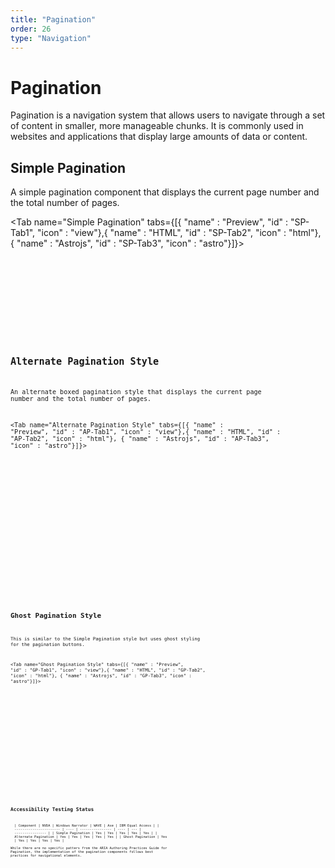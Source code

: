 ```yaml
---
title: "Pagination"
order: 26
type: "Navigation"
---
```



# Pagination

Pagination is a navigation system that allows users to navigate through a set of content in smaller, more manageable chunks. It is commonly used in websites and applications that display large amounts of data or content.

## Simple Pagination

A simple pagination component that displays the current page number and the total number of pages.

<Tab name="Simple Pagination" tabs={[{ "name" : "Preview", "id" : "SP-Tab1", "icon" : "view"},{ "name" : "HTML", "id" : "SP-Tab2", "icon" : "html"}, { "name" : "Astrojs", "id" : "SP-Tab3", "icon" : "astro"}]}>

<section
  id="SP-Tab1-panel"
  role="tabpanel"
  data-role="tabpanel"
  aria-labelledby="SP-Tab1"
>
  <div class="flex w-full items-center justify-center p-2">
    <SimplePagination />
  </div>
</section>

<section id ="SP-Tab2-panel" role="tabpanel" data-role="tabpanel" aria-labelledby="SP-Tab2" class="hidden">

<Code
  code={SimplePaginationCode}
  lang="html"
  wrap="true"
  data-pagefind-ignore
/>

</section>

<section id ="SP-Tab3-panel" role="tabpanel" data-role="tabpanel" aria-labelledby="SP-Tab3" class="hidden">

<Code
  code={SimplePaginationCodeAstro}
  lang="astro"
  title="SimplePagination.astro"
  wrap="true"
  data-pagefind-ignore
/>

</section>

</Tab>

## Alternate Pagination Style

An alternate boxed pagination style that displays the current page number and the total number of pages.

<Tab name="Alternate Pagination Style" tabs={[{ "name" : "Preview", "id" : "AP-Tab1", "icon" : "view"},{ "name" : "HTML", "id" : "AP-Tab2", "icon" : "html"}, { "name" : "Astrojs", "id" : "AP-Tab3", "icon" : "astro"}]}>

<section
  id="AP-Tab1-panel"
  role="tabpanel"
  data-role="tabpanel"
  aria-labelledby="AP-Tab1"
>
  <div class="flex w-full items-center justify-center p-2">
    <AltPagination />
  </div>
</section>

<section id ="AP-Tab2-panel" role="tabpanel" data-role="tabpanel" aria-labelledby="AP-Tab2" class="hidden">

<Code code={AltPaginationCode} lang="html" wrap="true" data-pagefind-ignore />

</section>

<section id ="AP-Tab3-panel" role="tabpanel" data-role="tabpanel" aria-labelledby="AP-Tab3" class="hidden">

<Code
  code={AltPaginationCodeAstro}
  lang="astro"
  title="AltPagination.astro"
  wrap="true"
  data-pagefind-ignore
/>

</section>

</Tab>

## Ghost Pagination Style

This is similar to the Simple Pagination style but uses ghost styling for the pagination buttons.

<Tab name="Ghost Pagination Style" tabs={[{ "name" : "Preview", "id" : "GP-Tab1", "icon" : "view"},{ "name" : "HTML", "id" : "GP-Tab2", "icon" : "html"}, { "name" : "Astrojs", "id" : "GP-Tab3", "icon" : "astro"}]}>

<section
  id="GP-Tab1-panel"
  role="tabpanel"
  data-role="tabpanel"
  aria-labelledby="GP-Tab1"
>
  <div class="flex w-full items-center justify-center p-2">
    <GhostPagination />
  </div>
</section>

<section id ="GP-Tab2-panel" role="tabpanel" data-role="tabpanel" aria-labelledby="GP-Tab2" class="hidden">

<Code code={GhostPaginationCode} lang="html" wrap="true" data-pagefind-ignore />

</section>

<section id ="GP-Tab3-panel" role="tabpanel" data-role="tabpanel" aria-labelledby="GP-Tab3" class="hidden">

<Code
  code={GhostPaginationCodeAstro}
  lang="astro"
  title="GhostPagination.astro"
  wrap="true"
  data-pagefind-ignore
/>

</section>

</Tab>

## Accessibility Testing Status

<TableWrapper>
  | Component | NVDA | Windows Narrator | WAVE | Axe | IBM Equal Access | |
  ----------------------- | ---- | ---------------- | ---- | --- |
  ---------------- | | Simple Pagination | Yes | Yes | Yes | Yes | Yes | |
  Alternate Pagination | Yes | Yes | Yes | Yes | Yes | | Ghost Pagination | Yes
  | Yes | Yes | Yes | Yes |
</TableWrapper>
While there are no specific patters from the ARIA Authoring Practices Guide for
Pagination, the implementation of the pagination components follows best
practices for navigational elements.
